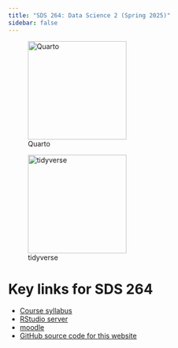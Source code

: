 ```yaml
---
title: "SDS 264: Data Science 2 (Spring 2025)"
sidebar: false
---
```


::: {layout-ncol=2}
![Quarto](images/quarto.png){width=200}

![tidyverse](images/tidyverse.png){width=200}
:::


# Key links for SDS 264

- [Course syllabus](https://docs.google.com/document/d/1pYegIaSU8RQU_7LX-XsxUMueVv5CJoe5dwPoJs0v9TE/edit?usp=sharing)
- [RStudio server](https://r.stolaf.edu)
- [moodle](https://mdl.stolaf.edu/login/index.php)
- [GitHub source code for this website](https://github.com/joeroith/264_spring_2025)

